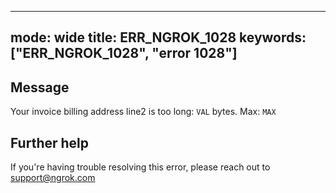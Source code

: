 
---
mode: wide
title: ERR_NGROK_1028
keywords: ["ERR_NGROK_1028", "error 1028"]
---

## Message
Your invoice billing address line2 is too long: `VAL` bytes. Max: `MAX`




## Further help
If you're having trouble resolving this error, please reach out to [support@ngrok.com](mailto:support@ngrok.com?subject=Help%20with%20ERR_NGROK_1028)

